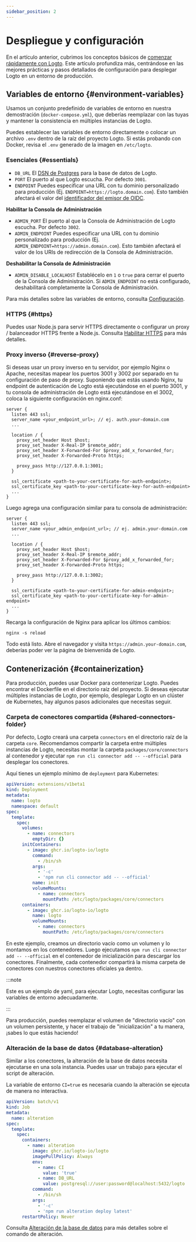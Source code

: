```yaml
---
sidebar_position: 2
---
```


# Despliegue y configuración

En el artículo anterior, cubrimos los conceptos básicos de [comenzar rápidamente con Logto](/logto-oss/get-started-with-oss). Este artículo profundiza más, centrándose en las mejores prácticas y pasos detallados de configuración para desplegar Logto en un entorno de producción.

## Variables de entorno \{#environment-variables}

Usamos un conjunto predefinido de variables de entorno en nuestra demostración (`docker-compose.yml`), que deberías reemplazar con las tuyas y mantener la consistencia en múltiples instancias de Logto.

Puedes establecer las variables de entorno directamente o colocar un archivo `.env` dentro de la raíz del proyecto Logto. Si estás probando con Docker, revisa el `.env` generado de la imagen en `/etc/logto`.

### Esenciales \{#essentials}

- `DB_URL` El [DSN de Postgres](https://www.postgresql.org/docs/14/libpq-connect.html#id-1.7.3.8.3.6) para la base de datos de Logto.
- `PORT` El puerto al que Logto escucha. Por defecto `3001`.
- `ENDPOINT` Puedes especificar una URL con tu dominio personalizado para producción (Ej. `ENDPOINT=https://logto.domain.com`). Esto también afectará el valor del [identificador del emisor de OIDC](https://openid.net/specs/openid-connect-core-1_0.html#IssuerIdentifier).

**Habilitar la Consola de Administración**

- `ADMIN_PORT` El puerto al que la Consola de Administración de Logto escucha. Por defecto `3002`.
- `ADMIN_ENDPOINT` Puedes especificar una URL con tu dominio personalizado para producción (Ej. `ADMIN_ENDPOINT=https://admin.domain.com`). Esto también afectará el valor de los URIs de redirección de la Consola de Administración.

**Deshabilitar la Consola de Administración**

- `ADMIN_DISABLE_LOCALHOST` Establécelo en `1` o `true` para cerrar el puerto de la Consola de Administración. Si `ADMIN_ENDPOINT` no está configurado, deshabilitará completamente la Consola de Administración.

Para más detalles sobre las variables de entorno, consulta [Configuración](/concepts/core-service/configuration/).

### HTTPS \{#https}

Puedes usar Node.js para servir HTTPS directamente o configurar un proxy / balanceador HTTPS frente a Node.js. Consulta [Habilitar HTTPS](/concepts/core-service/configuration/#enabling-https) para más detalles.

### Proxy inverso \{#reverse-proxy}

Si deseas usar un proxy inverso en tu servidor, por ejemplo Nginx o Apache, necesitas mapear los puertos 3001 y 3002 por separado en tu configuración de paso de proxy. Suponiendo que estás usando Nginx, tu endpoint de autenticación de Logto está ejecutándose en el puerto 3001, y tu consola de administración de Logto está ejecutándose en el 3002, coloca la siguiente configuración en nginx.conf:

```
server {
  listen 443 ssl;
  server_name <your_endpoint_url>; // ej. auth.your-domain.com
  ...

  location / {
    proxy_set_header Host $host;
    proxy_set_header X-Real-IP $remote_addr;
    proxy_set_header X-Forwarded-For $proxy_add_x_forwarded_for;
    proxy_set_header X-Forwarded-Proto https;

    proxy_pass http://127.0.0.1:3001;
  }

  ssl_certificate <path-to-your-certificate-for-auth-endpoint>;
  ssl_certificate_key <path-to-your-certificate-key-for-auth-endpoint>
  ...
}
```

Luego agrega una configuración similar para tu consola de administración:

```
server {
  listen 443 ssl;
  server_name <your_admin_endpoint_url>; // ej. admin.your-domain.com
  ...

  location / {
    proxy_set_header Host $host;
    proxy_set_header X-Real-IP $remote_addr;
    proxy_set_header X-Forwarded-For $proxy_add_x_forwarded_for;
    proxy_set_header X-Forwarded-Proto https;

    proxy_pass http://127.0.0.1:3002;
  }

  ssl_certificate <path-to-your-certificate-for-admin-endpoint>;
  ssl_certificate_key <path-to-your-certificate-key-for-admin-endpoint>
  ...
}
```

Recarga la configuración de Nginx para aplicar los últimos cambios:

```
nginx -s reload
```

Todo está listo. Abre el navegador y visita `https://admin.your-domain.com`, deberías poder ver la página de bienvenida de Logto.

## Contenerización \{#containerization}

Para producción, puedes usar Docker para contenerizar Logto. Puedes encontrar el Dockerfile en el directorio raíz del proyecto. Si deseas ejecutar múltiples instancias de Logto, por ejemplo, desplegar Logto en un clúster de Kubernetes, hay algunos pasos adicionales que necesitas seguir.

### Carpeta de conectores compartida \{#shared-connectors-folder}

Por defecto, Logto creará una carpeta `connectors` en el directorio raíz de la carpeta `core`. Recomendamos compartir la carpeta entre múltiples instancias de Logto, necesitas montar la carpeta `packages/core/connectors` al contenedor y ejecutar `npm run cli connector add -- --official` para desplegar los conectores.

Aquí tienes un ejemplo mínimo de `deployment` para Kubernetes:

```yaml
apiVersion: extensions/v1beta1
kind: Deployment
metadata:
  name: logto
  namespace: default
spec:
  template:
    spec:
      volumes:
        - name: connectors
          emptyDir: {}
      initContainers:
        - image: ghcr.io/logto-io/logto
          command:
            - /bin/sh
          args:
            - '-c'
            - 'npm run cli connector add -- --official'
          name: init
          volumeMounts:
            - name: connectors
              mountPath: /etc/logto/packages/core/connectors
      containers:
        - image: ghcr.io/logto-io/logto
          name: logto
          volumeMounts:
            - name: connectors
              mountPath: /etc/logto/packages/core/connectors
```

En este ejemplo, creamos un directorio vacío como un volumen y lo montamos en los contenedores. Luego ejecutamos `npm run cli connector add -- --official` en el contenedor de inicialización para descargar los conectores. Finalmente, cada contenedor compartirá la misma carpeta de conectores con nuestros conectores oficiales ya dentro.

:::note

Este es un ejemplo de yaml, para ejecutar Logto, necesitas configurar las variables de entorno adecuadamente.

:::

Para producción, puedes reemplazar el volumen de "directorio vacío" con un volumen persistente, y hacer el trabajo de "inicialización" a tu manera, ¡sabes lo que estás haciendo!

### Alteración de la base de datos \{#database-alteration}

Similar a los conectores, la alteración de la base de datos necesita ejecutarse en una sola instancia. Puedes usar un trabajo para ejecutar el script de alteración.

La variable de entorno `CI=true` es necesaria cuando la alteración se ejecuta de manera no interactiva.

```yaml
apiVersion: batch/v1
kind: Job
metadata:
  name: alteration
spec:
  template:
    spec:
      containers:
        - name: alteration
          image: ghcr.io/logto-io/logto
          imagePullPolicy: Always
          env:
            - name: CI
              value: 'true'
            - name: DB_URL
              value: postgresql://user:password@localhost:5432/logto
          command:
            - /bin/sh
          args:
            - '-c'
            - 'npm run alteration deploy latest'
      restartPolicy: Never
```

Consulta [Alteración de la base de datos](/logto-oss/using-cli/database-alteration/) para más detalles sobre el comando de alteración.
